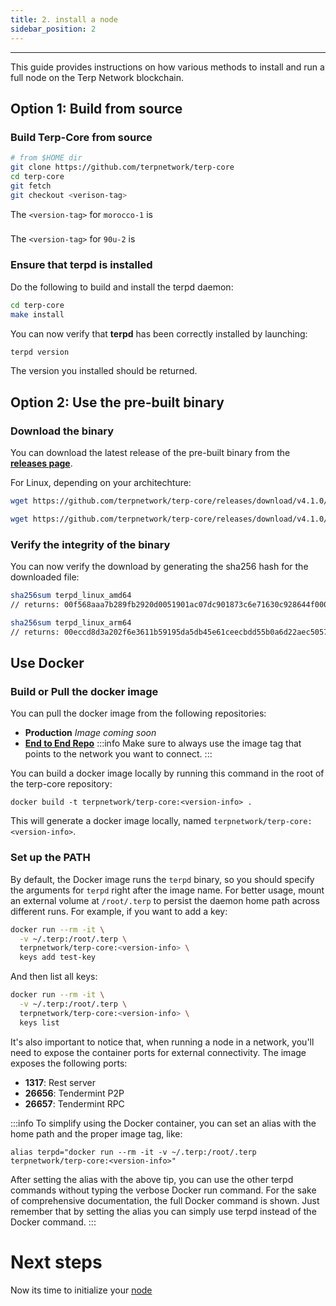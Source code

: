 ---
title: 2. install a node
sidebar_position: 2
---
---


This guide provides instructions on how various methods to install and run a full node on the Terp Network blockchain.

## Option 1: Build from source
### Build Terp-Core from source
```bash
# from $HOME dir
git clone https://github.com/terpnetwork/terp-core
cd terp-core
git fetch
git checkout <verison-tag>
```
The `<version-tag>` for `morocco-1` is 
### <MoroccoBinaryVersion/>
The `<version-tag>` for `90u-2` is 
### <TestnetBinaryVersion/>


### Ensure that terpd is installed
Do the following to build and install the terpd daemon:
```bash
cd terp-core
make install
```
You can now verify that **terpd** has been correctly installed by launching:

```bash
terpd version 
```
The version you installed should be returned.
## Option 2: Use the pre-built binary

### Download the binary

You can download the latest release of the pre-built binary from the [**releases page**](https://github.com/terpnetwork/terp-core/releases).

For Linux, depending on your architechture:

<Container>
<Tabs>
<TabItem value="amd64" label="amd64">

```bash
wget https://github.com/terpnetwork/terp-core/releases/download/v4.1.0/terpd_linux_amd64
```
</TabItem>
<TabItem value="arm64" label="arm64">

```bash
wget https://github.com/terpnetwork/terp-core/releases/download/v4.1.0/terpd_linux_arm64
```
</TabItem>
</Tabs>
</Container>


### Verify the integrity of the binary

You can now verify the download by generating the sha256 hash for the downloaded file:

<Container>
<Tabs>
<TabItem value="amd64" label="amd64">

```bash
sha256sum terpd_linux_amd64 
// returns: 00f568aaa7b289fb2920d0051901ac07dc901873c6e71630c928644f0008ffdb
```
</TabItem>
<TabItem value="arm64" label="arm64">

```bash
sha256sum terpd_linux_arm64
// returns: 00eccd8d3a202f6e3611b59195da5db45e61ceecbdd55b0a6d22aec5057fa3d7
```
</TabItem>
</Tabs>
</Container>


## Use Docker

### Build or Pull the docker image

You can pull the docker image from the following repositories:

- **Production** *Image coming soon*
- **[End to End Repo](https://github.com/terpnetwork/terp-core/pkgs/container/terp-core-e2e)**
:::info 
Make sure to always use the image tag that points to the network you want to connect.
:::

You can build a docker image locally by running this command in the root of the terp-core repository:
```
docker build -t terpnetwork/terp-core:<version-info> .
```
This will generate a docker image locally, named `terpnetwork/terp-core:<version-info>`.

### Set up the PATH
By default, the Docker image runs the `terpd` binary, so you should specify the arguments for `terpd` right after the image name. For better usage, mount an external volume at `/root/.terp` to persist the daemon home path across different runs. For example, if you want to add a key:


```bash
docker run --rm -it \
  -v ~/.terp:/root/.terp \
  terpnetwork/terp-core:<version-info> \
  keys add test-key
```

And then list all keys:
```bash
docker run --rm -it \
  -v ~/.terp:/root/.terp \
  terpnetwork/terp-core:<version-info> \
  keys list
```

It's also important to notice that, when running a node in a network, you'll need to expose the container ports for external connectivity. The image exposes the following ports:

- **1317**: Rest server
- **26656**: Tendermint P2P
- **26657**: Tendermint RPC

:::info
To simplify using the Docker container, you can set an alias with the home path and the proper image tag, like:

```
alias terpd="docker run --rm -it -v ~/.terp:/root/.terp terpnetwork/terp-core:<version-info>"

```

After setting the alias with the above tip, you can use the other terpd commands without typing the verbose Docker run command. For the sake of comprehensive documentation, the full Docker command is shown. Just remember that by setting the alias you can simply use terpd instead of the Docker command.
:::

# Next steps
Now its time to initialize your [node](./configure)

